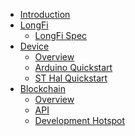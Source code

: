 - [Introduction](/)
- [LongFi](/longfi)
  - [LongFi Spec](longfi-in-depth)
- [Device](/device)
  - [Overview](/device-overview)
  - [Arduino Quickstart](/device-arduino-quickstart)
  - [ST Hal Quickstart](/device-st-hal-quickstart)
- [Blockchain](/blockchain)
  - [Overview](/blockchain-overview)
  - [API](/blockchain-api)
  - [Development Hotspot](blockchain-dev-hotspot)
